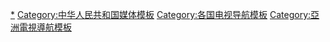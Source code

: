 [[Category:中国大陆电视|*]]
[[Category:中华人民共和国媒体模板|Category:中华人民共和国媒体模板]]
[[Category:各国电视导航模板|Category:各国电视导航模板]]
[[Category:亞洲電視導航模板|Category:亞洲電視導航模板]]